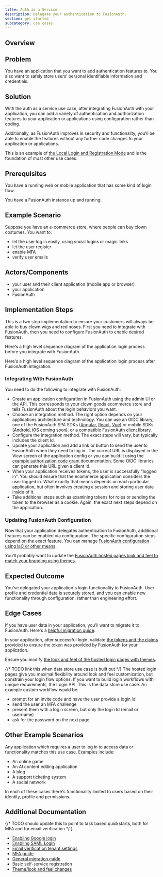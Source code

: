```yaml
---
title: Auth as a Service
description: Delegate your authentication to FusionAuth.
section: get started
subcategory: use cases
---
```


## Overview

<AuthServiceDescription />

## Problem 

You have an application that you want to add authentication features to. You also want to safely store users' personal identifiable information and credentials.

## Solution

With the auth as a service use case, after integrating FusionAuth with your application, you can add a variety of authentication and authorization features to your application or applications using configuration rather than coding.

Additionally, as FusionAuth improves in security and functionality, you'll be able to enable the features without any further code changes to your application or applications.

This is an example of [the Local Login and Registration Mode](/docs/lifecycle/authenticate-users/oauth/modes#local-login-and-registration) and is the foundation of most other use cases.

## Prerequisites

You have a running web or mobile application that has some kind of login flow.

You have a FusionAuth instance up and running.

## Example Scenario

Suppose you have an e-commerce store, where people can buy clown costumes. You want to:

* let the user log in easily, using social logins or magic links
* let the user register
* enable MFA
* verify user emails

## Actors/Components

* your user and their client application (mobile app or browser)
* your application
* FusionAuth

## Implementation Steps

This is a two step implementation to ensure your customers will always be able to buy clown wigs and red noses. First you need to integrate with FusionAuth, then you need to configure FusionAuth to enable desired features.

Here's a high level sequence diagram of the application login process before you integrate with FusionAuth.

<LoginBefore alt="Your application login flow before FusionAuth." />

Here's a high level sequence diagram of the application login process after FusionAuth integration.

<LoginAfter alt="Your application login flow with FusionAuth." />

### Integrating With FusionAuth

You need to do the following to integrate with FusionAuth:

* Create an application configuration in FusionAuth using the admin UI or the API. This corresponds to your clown goods ecommerce store and tells FusionAuth about the login behaviors you want.
* Choose an integration method. The right option depends on your applications architecture and technology. You can use an OIDC library, one of the FusionAuth SPA SDKs ([Angular](/docs/sdks/angular-sdk), [React](/docs/sdks/react-sdk), [Vue](/docs/sdks/vue-sdk)) or mobile SDKs ([Android](/docs/sdks/android-sdk), iOS coming soon), or a compatible FusionAuth [client library](/docs/sdks).
* Configure the integration method. The exact steps will vary, but typically includes the client Id.
* Update your application and add a link or button to send the user to FusionAuth when they need to log in. The correct URL is displayed in the <Breadcrumb>View</Breadcrumb> screen of the application config or you can build it using the [example authorization code grant](/docs/lifecycle/authenticate-users/oauth/#example-authorization-code-grant) documentation. Some OIDC libraries can generate this URL given a client Id.
* When your application receives tokens, the user is successfully "logged in". You should ensure that the ecommerce application considers the user logged in. What exactly that means depends on each particular application, but often involves creating a session and storing user data inside of it.
* Take additional steps such as examining tokens for roles or sending the token to the browser as a cookie. Again, the exact next steps depend on the application.

### Updating FusionAuth Configuration

Now that your application delegates authentication to FusionAuth, additional features can be enabled via configuration. The specific configuration steps depend on the exact feature. You can manage [FusionAuth configuration using IaC or other means](/docs/operate/deploy/configuration-management).

You'll probably want to update the [FusionAuth hosted pages look and feel to match your branding using themes](/docs/customize/look-and-feel/).

## Expected Outcome

You've delegated your application's login functionality to FusionAuth. User profile and credential data is securely stored, and you can enable new functionality through configuration, rather than engineering effort.

## Edge Cases

If you have user data in your application, you'll want to migrate it to FusionAuth. Here's a [helpful migration guide](/docs/lifecycle/migrate-users/general-migration).

In your application, after successful login, validate [the tokens and the claims provided](/articles/tokens/building-a-secure-jwt#consuming-a-jwt) to ensure the token was provided by FusionAuth for your application.

Ensure you modify [the look and feel of the hosted login pages with themes](/docs/customize/look-and-feel/).

{/* TODO link this when data store use case is built out */}
The hosted login pages give you maximal flexibility around look and feel customization, but constrain your login flow options. If you want to build login workflows with unique requirements, the Login API. This is the data store use case. An example custom workflow would be:

* prompt for an invite code and have the user provide a login Id 
* send the user an MFA challenge
* present them with a login screen, but only the login Id (email or username)
* ask for the password on the next page

## Other Example Scenarios

Any application which requires a user to log in to access data or functionality matches this use case. Examples include:

* An online game
* An AI content editing application
* A blog
* A support ticketing system
* A social network

In each of these cases there's functionality limited to users based on their identity, profile and permissions.

## Additional Documentation
{/* TODO should update this to point to task based quickstarts, both for MFA and for email verification */ }

* [Enabling Google login](/docs/lifecycle/authenticate-users/identity-providers/social/google)
* [Enabling SAML Login](/docs/lifecycle/authenticate-users/identity-providers/overview-samlv2)
* [Email verification tenant settings](/docs/get-started/core-concepts/tenants#email-verification-settings)
* [MFA guide](/docs/lifecycle/authenticate-users/multi-factor-authentication)
* [General migration guide](/docs/lifecycle/migrate-users/general-migration)
* [Basic self-service registration](/docs/lifecycle/register-users/basic-registration-forms)
* [Theme/look and feel changes](/docs/customize/look-and-feel/)

